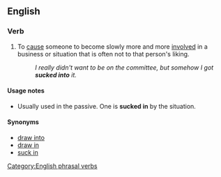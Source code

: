 ==English==

===Verb===
{{infl|en|verb|head=to [[suck]] [[into]]}}

# To [[cause]] someone to become slowly more and more [[involved]] in a business or situation that is often not to that person's liking.
#: ''I really didn't want to be on the committee, but somehow I got '''sucked into''' it.''

====Usage notes====
* Usually used in the passive. One is '''sucked in''' by the situation.

====Synonyms====
* [[draw into]]
* [[draw in]]
* [[suck in]]

[[Category:English phrasal verbs]]